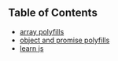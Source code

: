 ## Table of Contents

- [array polyfills](/array-polyfills)
- [object and promise polyfills](/object-and-promise-polyfills)
- [learn js](/learn-js)